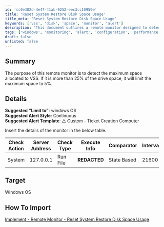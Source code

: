 ```yaml
---
id: 'cc0e382d-4e47-41ab-9252-eec3cc10959e'
title: 'Reset System Restore Disk Space Usage'
title_meta: 'Reset System Restore Disk Space Usage'
keywords: ['vss', 'disk', 'space', 'monitor', 'alert']
description: 'This document outlines a remote monitor designed to detect and limit the maximum space allocated to Volume Shadow Copy Service (VSS) on Windows OS. It provides details on suggested settings for alerts and a table for implementation specifics.'
tags: ['windows', 'monitoring', 'alert', 'configuration', 'performance']
draft: false
unlisted: false
---
```

## Summary

The purpose of this remote monitor is to detect the maximum space allocated to VSS. If it is more than 25% of the drive space, it will limit the maximum space to 5%.

## Details

**Suggested "Limit to"**: windows OS  
**Suggested Alert Style**: Continuous  
**Suggested Alert Template**: △ Custom - Ticket Creation Computer  

Insert the details of the monitor in the below table.

| Check Action | Server Address | Check Type | Execute Info | Comparator   | Interval | Result                                             |
|--------------|----------------|------------|---------------|--------------|----------|---------------------------------------------------|
| System       | 127.0.0.1     | Run File   | **REDACTED**  | State Based  | 21600    | ![Result](../../../static/img/Reset-System-Restore-Disk-Space-Usage/image_1.png) |

## Target

Windows OS

## How To Import

[Implement - Remote Monitor - Reset System Restore Disk Space Usage](https://proval.itglue.com/DOC-5078775-13977211)












